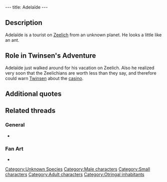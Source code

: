 ---
title: Adelaïde
---

{{Character|
Name=Adelaïde|
Image=DVADELAI.JPG|
Race=Unknown|
Gender=Male|
Size=Small|
Age=Adult}}

{{Quote|
Quote=I shouldn't never have watched that commercial for Zeelich, it's so fake. The changing of the guard was lousy, we never even got to see the emperor, and that casino, it's a tourist clip-joint..."Have trust in our friendship..." Hah! Who are they trying to kidding!|
Character=Adelaïde}}

==Description==
Adelaïde is a tourist on [[Zeelich]] from an unknown planet. He looks a little like an ant.

==Role in Twinsen's Adventure==
Adelaïde just walked around for his vacation on Zeelich. Also he realized very soon that the Zeelichians are worth less than they say, and therefore could warn [[Twinsen]] about the [[casino]].

==Additional quotes==
{{Quote|
Quote=This is a well organized planet: soldiers everywhere, law and order, discipline, clean treets.|
Character=Adelaïde}}
{{Quote|
Quote=I hope my shuttle will be here soon, I can't wait to get back home.|
Character=Adelaïde}}

==Related threads==
===General===
* {{thread|id=2803|title=Red planet?}}

===Fan Art===
* {{post|id=112171|title=Lba3}}

[[Category:Unknown Species]]
[[Category:Male characters]]
[[Category:Small characters]]
[[Category:Adult characters]]
[[Category:Otringal inhabitants]]